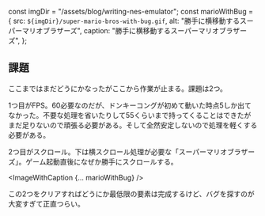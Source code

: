 const imgDir = "/assets/blog/writing-nes-emulator";
const marioWithBug = {
  src: `${imgDir}/super-mario-bros-with-bug.gif`,
  alt: "勝手に横移動するスーパーマリオブラザーズ",
  caption: "勝手に横移動するスーパーマリオブラザーズ",
};

## 課題
ここまではまだどうにかなったがここから作業が止まる。課題は2つ。

1つ目がFPS。60必要なのだが、ドンキーコングが初めて動いた時点5しか出てなかった。不要な処理を省いたりして55くらいまで持ってくることはできたがまだ足りないので頑張る必要がある。そして全然安定しないので処理を軽くする必要がある。

2つ目がスクロール。下は横スクロール処理が必要な「スーパーマリオブラザーズ」。ゲーム起動直後になぜか勝手にスクロールする。

<ImageWithCaption {... marioWithBug} />

この2つをクリアすればどうにか最低限の要素は完成するけど、バグを探すのが大変すぎて正直つらい。
